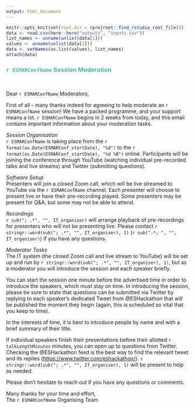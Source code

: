 ```yaml
---
output: html_document
---
```

``` r
knitr::opts_knit$set(root.dir = rprojroot::find_rstudio_root_file())
data <- read.csv(here::here("outputs", "inputs.csv"))
list_names <- unname(unlist(data[1]))
values <- unname(unlist(data[2]))
data <- setNames(as.list(values), list_names)
attach(data)
```
### <span style="color: #4fb4a8;">`r ESMARConfName` Session Moderation</span>  
<br>

Dear `r ESMARConfName` Moderators,  

First of all - many thanks indeed for agreeing to help moderate an `r ESMARConfName` session!  We have a packed programme, and your support means a lot. `r ESMARConfName` begins in 2 weeks from today, and this email contains important information about your moderation tasks.  

<em>Session Organisation</em>  
`r ESMARConfName` is taking place from the `r format(as.Date(ESMARConf_startDate), "%d")` to the `r format(as.Date(ESMARConf_startDate), "%d %B")` online. Participants will be joining the conference through YouTube (watching individual pre-recorded talks and live streams) and Twitter (submitting questions).  

<em>Software Setup</em>  
Presenters will join a closed Zoom call, which will be live streamed to YouTube via the `r ESMARConfName` channel. Each presenter will choose to present live or have their pre-recording played. Some presenters may be present for Q&A, but some may not be able to attend.  

<em>Recordings</em>  
`r sub("; .*", "", IT_organiser)` will arrange playback of pre-recordings for presenters who will not be presenting live. Please contact `r stringr::word(sub("; .*", "", IT_organiser), 1)` (`r sub(".*; ", "", IT_organiser)`) if you have any questions.  

<em>Moderator Tasks</em>  
The IT system (the closed Zoom call and live stream to YouTube) will be set up and run by `r stringr::word(sub("; .*", "", IT_organiser), 1)`, but as a moderator you will introduce the session and each speaker briefly.  

You can start the session one minute before the advertised time in order to introduce the speakers, which must stay on time. In introducing the session, please be sure to state that questions can be submitted via Twitter by replying to each speaker’s dedicated Tweet from @ESHackathon that will be published the moment they begin (again, this is scheduled so vital that you keep to time).  

In the interests of time, it is best to introduce people by name and with a brief summary of their title.  

If individual speakers finish their presentations before their allotted `r talkLengthMinutes` minutes, you can open up to questions from Twitter. Checking the @ESHackathon feed is the best way to find the relevant tweet and its replies (<a href="https://www.twitter.com/eshackathon/">https://www.twitter.com/eshackathon/</a>). `r stringr::word(sub("; .*", "", IT_organiser), 1)` will be present to help as needed.  

Please don't hesitate to reach out if you have any questions or comments.  

Many thanks for your time and effort,  
The `r ESMARConfName` Organising Team